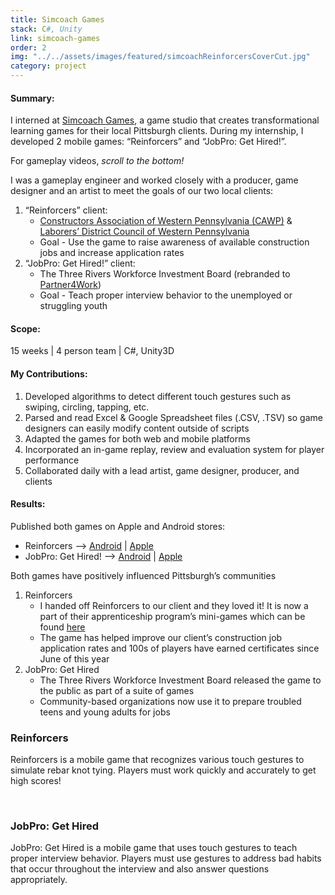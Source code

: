 ```yaml
---
title: Simcoach Games
stack: C#, Unity
link: simcoach-games
order: 2
img: "../../assets/images/featured/simcoachReinforcersCoverCut.jpg"
category: project
---
```


#### Summary:

I interned at <a href="https://www.simcoachgames.com/" target="_blank">Simcoach Games</a>, a game studio that creates transformational learning games for their local Pittsburgh clients. 
During my internship, I developed 2 mobile games: “Reinforcers” and “JobPro: Get Hired!”.  

For gameplay videos, *scroll to the bottom!*  

I was a gameplay engineer and worked closely with a producer, game designer and an artist to meet the goals of our two local clients:
1. “Reinforcers” client: 
    - <a href="http://www.cawp.org/" target="_blank">Constructors Association of Western Pennsylvania (CAWP)</a> & <a href="https://www.laborpa.org/" target="_blank">Laborers’ District Council of Western Pennsylvania</a>
    - Goal - Use the game to raise awareness of available construction jobs and increase application rates
2. “JobPro: Get Hired!” client: 
    - The Three Rivers Workforce Investment Board (rebranded to <a href="https://www.partner4work.org/" target="_blank">Partner4Work</a>) 
    - Goal - Teach proper interview behavior to the unemployed or struggling youth

#### Scope:

15 weeks | 4 person team | C#, Unity3D

#### My Contributions:

1.	Developed algorithms to detect different touch gestures such as swiping, circling, tapping, etc.
2.	Parsed and read Excel & Google Spreadsheet files (.CSV, .TSV) so game designers can easily modify content outside of scripts
3.	Adapted the games for both web and mobile platforms
4.	Incorporated an in-game replay, review and evaluation system for player performance
5.	Collaborated daily with a lead artist, game designer, producer, and clients

#### Results:

Published both games on Apple and Android stores:  
- Reinforcers --> <a href="https://play.google.com/store/apps/details?id=com.simcoachgames.reinforcers&hl=en_US&gl=US" target="_blank">Android</a>  |  <a href="https://apps.apple.com/us/app/reinforcers-cawp-arcade/id1016478101" target="_blank">Apple</a>  
- JobPro: Get Hired! --> <a href="https://play.google.com/store/apps/details?id=com.simcoachgames.gethired&hl=en_US&gl=US" target="_blank">Android</a>  |  <a href="https://apps.apple.com/us/app/jobpro-get-hired/id1036998640" target="_blank">Apple</a>  

Both games have positively influenced Pittsburgh’s communities
1. Reinforcers
    - I handed off Reinforcers to our client and they loved it! It is now a part of their apprenticeship program’s mini-games which can be found <a href="https://www.futureroadbuilders.com/skill-arcade/" target="_blank">here</a>
    - The game has helped improve our client’s construction job application rates and 100s of players have earned certificates since June of this year
2. JobPro: Get Hired
    - The Three Rivers Workforce Investment Board released the game to the public as part of a suite of games
    - Community-based organizations now use it to prepare troubled teens and young adults for jobs

### Reinforcers
Reinforcers is a mobile game that recognizes various touch gestures to simulate rebar knot tying. 
Players must work quickly and accurately to get high scores!

<YouTube youTubeId="n9DgCqXQPfI" />

<br/>

### JobPro: Get Hired
JobPro: Get Hired is a mobile game that uses touch gestures to teach proper interview behavior. 
Players must use gestures to address bad habits that occur throughout the interview and also answer questions appropriately. 

<YouTube youTubeId="oLzuReomY4c" />